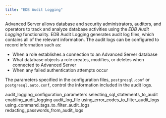 ```yaml
---
title: "EDB Audit Logging"
---
```


<div id="edb_audit_logging" class="registered_link"></div>




Advanced Server allows database and security administrators, auditors, and operators to track and analyze database activities using the *EDB Audit Logging* functionality. EDB Audit Logging generates audit log files, which contains all of the relevant information. The audit logs can be configured to record information such as:

-   When a role establishes a connection to an Advanced Server database
-   What database objects a role creates, modifies, or deletes when connected to Advanced Server
-   When any failed authentication attempts occur

The parameters specified in the configuration files, `postgresql.conf` or `postgresql.auto.conf`, control the information included in the audit logs.

<div class="toctree" maxdepth="3">

audit\_logging\_configuration\_parameters selecting\_sql\_statements\_to\_audit enabling\_audit\_logging audit\_log\_file using\_error\_codes\_to\_filter\_audit\_logs using\_command\_tags\_to\_filter\_audit\_logs redacting\_passwords\_from\_audit\_logs

</div>
